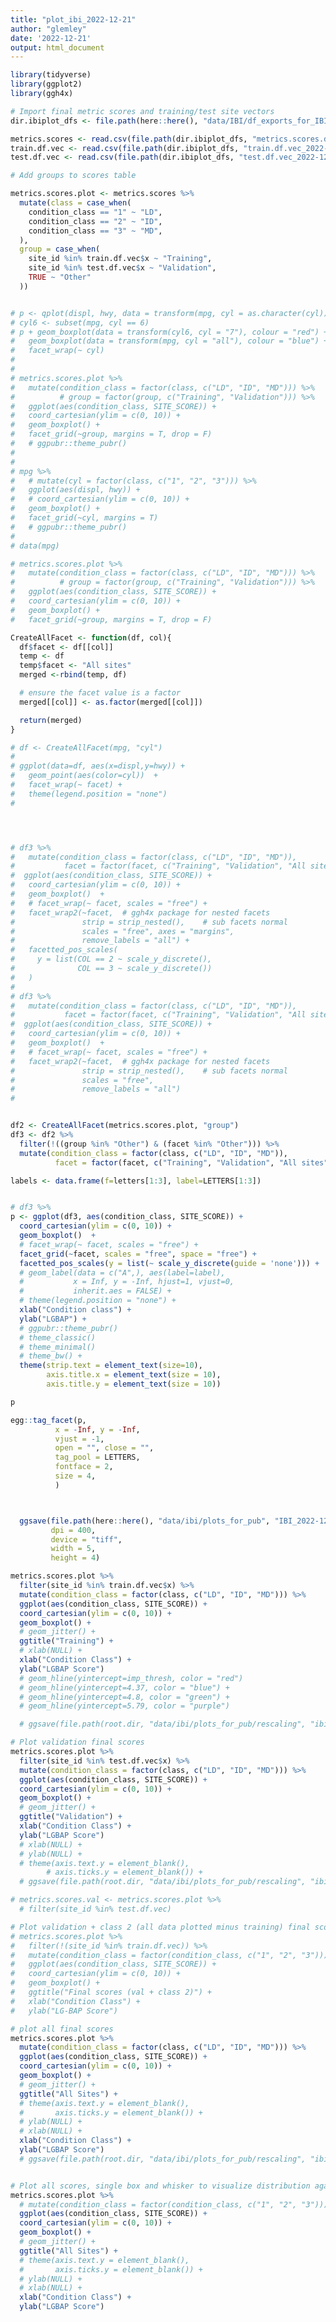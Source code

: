 ```yaml
---
title: "plot_ibi_2022-12-21"
author: "glemley"
date: '2022-12-21'
output: html_document
---
```


```r
library(tidyverse)
library(ggplot2)
library(ggh4x)

# Import final metric scores and training/test site vectors
dir.ibiplot_dfs <- file.path(here::here(), "data/IBI/df_exports_for_IBI_plot")

metrics.scores <- read.csv(file.path(dir.ibiplot_dfs, "metrics.scores.df_2022-12-21.csv"))
train.df.vec <- read.csv(file.path(dir.ibiplot_dfs, "train.df.vec_2022-12-21.csv"))
test.df.vec <- read.csv(file.path(dir.ibiplot_dfs, "test.df.vec_2022-12-21.csv"))

```


```r



# Add groups to scores table

metrics.scores.plot <- metrics.scores %>% 
  mutate(class = case_when(
    condition_class == "1" ~ "LD",
    condition_class == "2" ~ "ID",
    condition_class == "3" ~ "MD",
  ),
  group = case_when(
    site_id %in% train.df.vec$x ~ "Training",
    site_id %in% test.df.vec$x ~ "Validation",
    TRUE ~ "Other"
  ))


# p <- qplot(displ, hwy, data = transform(mpg, cyl = as.character(cyl)))
# cyl6 <- subset(mpg, cyl == 6)
# p + geom_boxplot(data = transform(cyl6, cyl = "7"), colour = "red") +
#   geom_boxplot(data = transform(mpg, cyl = "all"), colour = "blue") +
#   facet_wrap(~ cyl)
# 
# 
# metrics.scores.plot %>% 
#   mutate(condition_class = factor(class, c("LD", "ID", "MD"))) %>% 
#          # group = factor(group, c("Training", "Validation"))) %>% 
#   ggplot(aes(condition_class, SITE_SCORE)) +
#   coord_cartesian(ylim = c(0, 10)) +
#   geom_boxplot() +
#   facet_grid(~group, margins = T, drop = F) 
#   # ggpubr::theme_pubr()
# 
# 
# mpg %>% 
#   # mutate(cyl = factor(class, c("1", "2", "3"))) %>% 
#   ggplot(aes(displ, hwy)) +
#   # coord_cartesian(ylim = c(0, 10)) +
#   geom_boxplot() +
#   facet_grid(~cyl, margins = T) 
#   # ggpubr::theme_pubr()
# 
# data(mpg)

# metrics.scores.plot %>%
#   mutate(condition_class = factor(class, c("LD", "ID", "MD"))) %>%
#          # group = factor(group, c("Training", "Validation"))) %>%
#   ggplot(aes(condition_class, SITE_SCORE)) +
#   coord_cartesian(ylim = c(0, 10)) +
#   geom_boxplot() +
#   facet_grid(~group, margins = T, drop = F)


```

```r
CreateAllFacet <- function(df, col){
  df$facet <- df[[col]]
  temp <- df
  temp$facet <- "All sites"
  merged <-rbind(temp, df)

  # ensure the facet value is a factor
  merged[[col]] <- as.factor(merged[[col]])

  return(merged)
}

# df <- CreateAllFacet(mpg, "cyl")
# 
# ggplot(data=df, aes(x=displ,y=hwy)) +
#   geom_point(aes(color=cyl))  +
#   facet_wrap(~ facet) +
#   theme(legend.position = "none")
# 




# df3 %>% 
#   mutate(condition_class = factor(class, c("LD", "ID", "MD")), 
#           facet = factor(facet, c("Training", "Validation", "All sites"))) %>% 
#  ggplot(aes(condition_class, SITE_SCORE)) +
#   coord_cartesian(ylim = c(0, 10)) +
#   geom_boxplot()  +
#   # facet_wrap(~ facet, scales = "free") +
#   facet_wrap2(~facet,  # ggh4x package for nested facets
#               strip = strip_nested(),    # sub facets normal
#               scales = "free", axes = "margins",
#               remove_labels = "all") +
#   facetted_pos_scales(
#     y = list(COL == 2 ~ scale_y_discrete(),
#              COL == 3 ~ scale_y_discrete())
#   )
# 
# df3 %>% 
#   mutate(condition_class = factor(class, c("LD", "ID", "MD")), 
#           facet = factor(facet, c("Training", "Validation", "All sites"))) %>% 
#  ggplot(aes(condition_class, SITE_SCORE)) +
#   coord_cartesian(ylim = c(0, 10)) +
#   geom_boxplot()  +
#   # facet_wrap(~ facet, scales = "free") +
#   facet_wrap2(~facet,  # ggh4x package for nested facets
#               strip = strip_nested(),    # sub facets normal
#               scales = "free",
#               remove_labels = "all")
# 


df2 <- CreateAllFacet(metrics.scores.plot, "group")
df3 <- df2 %>% 
  filter(!((group %in% "Other") & (facet %in% "Other"))) %>% 
  mutate(condition_class = factor(class, c("LD", "ID", "MD")), 
          facet = factor(facet, c("Training", "Validation", "All sites"))) 

labels <- data.frame(f=letters[1:3], label=LETTERS[1:3])


# df3 %>% 
p <- ggplot(df3, aes(condition_class, SITE_SCORE)) +
  coord_cartesian(ylim = c(0, 10)) +
  geom_boxplot()  +
  # facet_wrap(~ facet, scales = "free") +
  facet_grid(~facet, scales = "free", space = "free") +
  facetted_pos_scales(y = list(~ scale_y_discrete(guide = 'none'))) +
  # geom_label(data = c("A",), aes(label=label), 
  #           x = Inf, y = -Inf, hjust=1, vjust=0,
  #           inherit.aes = FALSE) +
  # theme(legend.position = "none") +
  xlab("Condition class") +
  ylab("LGBAP") +
  # ggpubr::theme_pubr()
  # theme_classic()
  # theme_minimal()
  # theme_bw() +
  theme(strip.text = element_text(size=10),
        axis.title.x = element_text(size = 10),
        axis.title.y = element_text(size = 10))

p

egg::tag_facet(p, 
          x = -Inf, y = -Inf, 
          vjust = -1,
          open = "", close = "",
          tag_pool = LETTERS,
          fontface = 2,
          size = 4,
          )



  ggsave(file.path(here::here(), "data/ibi/plots_for_pub", "IBI_2022-12-22.tiff"),
         dpi = 400,
         device = "tiff",
         width = 5,
         height = 4)


```



```r
metrics.scores.plot %>% 
  filter(site_id %in% train.df.vec$x) %>% 
  mutate(condition_class = factor(class, c("LD", "ID", "MD"))) %>% 
  ggplot(aes(condition_class, SITE_SCORE)) +
  coord_cartesian(ylim = c(0, 10)) +
  geom_boxplot() +
  # geom_jitter() +
  ggtitle("Training") +
  # xlab(NULL) +
  xlab("Condition Class") +
  ylab("LGBAP Score") 
  # geom_hline(yintercept=imp_thresh, color = "red") 
  # geom_hline(yintercept=4.37, color = "blue") +
  # geom_hline(yintercept=4.8, color = "green") +
  # geom_hline(yintercept=5.79, color = "purple")

  # ggsave(file.path(root.dir, "data/ibi/plots_for_pub/rescaling", "ibi_training_MAD_2021-12-31.png"), dpi = "print")

# Plot validation final scores
metrics.scores.plot %>% 
  filter(site_id %in% test.df.vec$x) %>% 
  mutate(condition_class = factor(class, c("LD", "ID", "MD"))) %>% 
  ggplot(aes(condition_class, SITE_SCORE)) +
  coord_cartesian(ylim = c(0, 10)) +
  geom_boxplot() +
  # geom_jitter() +
  ggtitle("Validation") +
  xlab("Condition Class") +
  ylab("LGBAP Score") 
  # xlab(NULL) +
  # ylab(NULL) +
  # theme(axis.text.y = element_blank(),
        # axis.ticks.y = element_blank()) +
  # ggsave(file.path(root.dir, "data/ibi/plots_for_pub/rescaling", "ibi_validation_MAD_2021-12-31.png"), dpi = "print")

# metrics.scores.val <- metrics.scores.plot %>% 
  # filter(site_id %in% test.df.vec) 

# Plot validation + class 2 (all data plotted minus training) final scores
# metrics.scores.plot %>% 
#   filter(!(site_id %in% train.df.vec)) %>%
#   mutate(condition_class = factor(condition_class, c("1", "2", "3"))) %>% 
#   ggplot(aes(condition_class, SITE_SCORE)) +
#   coord_cartesian(ylim = c(0, 10)) +
#   geom_boxplot() +
#   ggtitle("Final scores (val + class 2)") +
#   xlab("Condition Class") +
#   ylab("LG-BAP Score")

# plot all final scores
metrics.scores.plot %>%
  mutate(condition_class = factor(class, c("LD", "ID", "MD"))) %>% 
  ggplot(aes(condition_class, SITE_SCORE)) +
  coord_cartesian(ylim = c(0, 10)) +
  geom_boxplot() +
  # geom_jitter() +
  ggtitle("All Sites") +
  # theme(axis.text.y = element_blank(),
  #       axis.ticks.y = element_blank()) +
  # ylab(NULL) +
  # xlab(NULL) +
  xlab("Condition Class") +
  ylab("LGBAP Score") 
  # ggsave(file.path(root.dir, "data/ibi/plots_for_pub/rescaling", "ibi_allsites__MAD_2021-12-31.png"), dpi = "print")


# Plot all scores, single box and whisker to visualize distribution against scale
metrics.scores.plot %>%
  # mutate(condition_class = factor(condition_class, c("1", "2", "3"))) %>%
  ggplot(aes(condition_class, SITE_SCORE)) +
  coord_cartesian(ylim = c(0, 10)) +
  geom_boxplot() +
  # geom_jitter() +
  ggtitle("All Sites") +
  # theme(axis.text.y = element_blank(),
  #       axis.ticks.y = element_blank()) +
  # ylab(NULL) +
  # xlab(NULL) +
  xlab("Condition Class") +
  ylab("LGBAP Score") 
```

